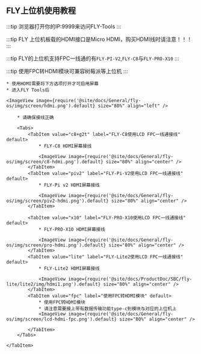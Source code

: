 



## FLY上位机使用教程

:::tip
浏览器打开你的IP:9999来访问FLY-Tools
:::

:::tip
FLY 上位机板载的HDMI接口是Micro HDMI，购买HDMI线时请注意！！！
:::

:::tip
FLY的上位机支持FPC一线通的有`FLY-PI-V2`,`FLY-C8`与`FLY-PRO-X10`
:::

:::tip
使用FPC转HDMI模块可兼容树莓派等上位机
:::

    * 使用HDMI需要将下方选项打开才可启用屏幕
    * 进入FLY Tools后

    <ImageView image={require('@site/docs/General/fly-os/img/screen/hdmi.png').default} size="80%" align="left" />

<Tabs>
    <TabItem value="HDMI" label="HDMI接线" default>

        * 请确保接线正确

        <Tabs>
            <TabItem value="c8+g2t" label="FLY-C8使用LCD FPC一线通接线" default>
                * FLY-C8 HDMI屏幕接线

                <ImageView image={require('@site/docs/General/fly-os/img/screen/c8-hdmi.png').default} size="80%" align="center" />
            </TabItem>
            <TabItem value="piv2" label="FLY-Pi-V2使用LCD FPC一线通接线" default>
                * FLY-Pi v2 HDMI屏幕接线

                <ImageView image={require('@site/docs/General/fly-os/img/screen/piv2-hdmi.png').default} size="80%" align="center" />
            </TabItem>

            <TabItem value="x10" label="FLY-PRO-X10使用LCD FPC一线通接线" default>
                * FLY-PRO-X10 HDMI屏幕接线

                <ImageView image={require('@site/docs/General/fly-os/img/screen/pro-hdmi.png').default} size="80%" align="center" />
            </TabItem>
            <TabItem value="lite" label="FLY-Lite2使用LCD FPC一线通接线" default>
                * FLY-Lite2 HDMI屏幕接线

                <ImageView image={require('@site/docs/ProductDoc/SBC/fly-lite/lite2/img/hdmi1.png').default} size="80%" align="center" />
            </TabItem>
            <TabItem value="fpc" label="使用FPC转HDMI模块" default>
                * 使用FPC转HDMI模块
                * 请注意需要接上带有数据传输功能type-c到模块与对应的上位机上
                <ImageView image={require('@site/docs/General/fly-os/img/screen/lcd-hdmi-fpc.png').default} size="80%" align="center" />

            </TabItem>
        </Tabs>

    </TabItem>
</Tabs>